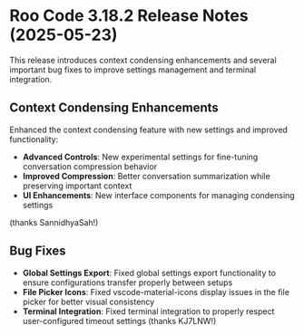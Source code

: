 # Roo Code 3.18.2 Release Notes (2025-05-23)

This release introduces context condensing enhancements and several important bug fixes to improve settings management and terminal integration.

## Context Condensing Enhancements

Enhanced the context condensing feature with new settings and improved functionality:

*   **Advanced Controls**: New experimental settings for fine-tuning conversation compression behavior
*   **Improved Compression**: Better conversation summarization while preserving important context
*   **UI Enhancements**: New interface components for managing condensing settings

(thanks SannidhyaSah!)

## Bug Fixes

*   **Global Settings Export**: Fixed global settings export functionality to ensure configurations transfer properly between setups
*   **File Picker Icons**: Fixed vscode-material-icons display issues in the file picker for better visual consistency
*   **Terminal Integration**: Fixed terminal integration to properly respect user-configured timeout settings (thanks KJ7LNW!)